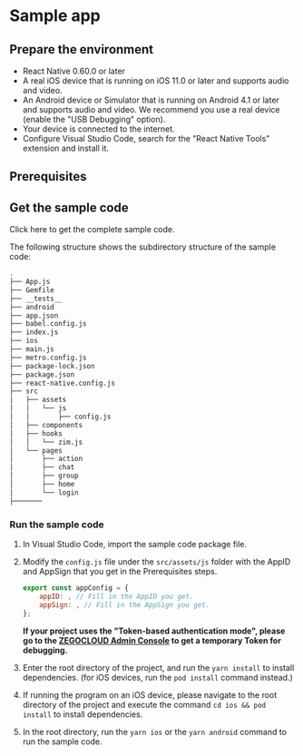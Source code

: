 
# Sample app

<Content2 />

## Prepare the environment

- React Native 0.60.0 or later
- A real iOS device that is running on iOS 11.0 or later and supports audio and video.
-  An Android device or Simulator that is running on Android 4.1 or later and supports audio and video. We recommend you use a real device (enable the "USB Debugging" option).
- Your device is connected to the internet.
- Configure Visual Studio Code, search for the "React Native Tools" extension and install it.

## Prerequisites

<Content />
<Content1 />

## Get the sample code

<Card title="Sample Code" href="https://storage.zego.im/zim/example/react-native/ZIMReactNativeExample.zip" target="_blank">Click here to get the complete sample code.</Card>

The following structure shows the subdirectory structure of the sample code:

```bash
.
├── App.js
├── Gemfile
├── __tests__
├── android
├── app.json
├── babel.config.js
├── index.js
├── ios
├── main.js
├── metro.config.js
├── package-lock.json
├── package.json
├── react-native.config.js
├── src
│   ├── assets
│   │   └── js
│   │       ├── config.js
│   ├── components
│   ├── hooks
│   │   └── zim.js
│   └── pages
│       ├── action
│       ├── chat
│       ├── group
│       ├── home
│       └── login
├───────
```

### Run the sample code

1. In Visual Studio Code, import the sample code package file.

2. Modify the `config.js` file under the `src/assets/js` folder with the AppID and AppSign that you get in the Prerequisites steps. 

    ```javascript
    export const appConfig = {
        appID: , // Fill in the AppID you get. 
        appSign: , // Fill in the AppSign you get. 
    }; 
    ```
    
    **If your project uses the "Token-based authentication mode", please go to the [ZEGOCLOUD Admin Console](https://console.zegocloud.com/) to get a temporary Token for debugging.**

3. Enter the root directory of the project, and run the `yarn install` to install dependencies. (for iOS devices, run the `pod install` command instead.)

4. If running the program on an iOS device, please navigate to the root directory of the project and execute the command `cd ios && pod install` to install dependencies.

5. In the root directory, run the `yarn ios` or the `yarn android` command to run the sample code.
